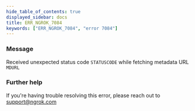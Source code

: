 ```yaml
---
hide_table_of_contents: true
displayed_sidebar: docs
title: ERR_NGROK_7084
keywords: ["ERR_NGROK_7084", "error 7084"]
---
```


### Message

Received unexpected status code `STATUSCODE` while fetching metadata URL `MDURL`

### Further help

If you're having trouble resolving this error, please reach out to [support@ngrok.com](mailto:support@ngrok.com?subject=Help%20with%20ERR_NGROK_7084)
